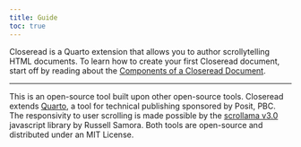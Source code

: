 ```yaml
---
title: Guide
toc: true
---
```


Closeread is a Quarto extension that allows you to author scrollytelling HTML documents. To learn how to create your first Closeread document, start off by reading about the [Components of a Closeread Document](components.qmd).

* * *

This is an open-source tool built upon other open-source tools. Closeread extends [Quarto](https://github.com/quarto-dev/quarto-cli), a tool for technical publishing sponsored by Posit, PBC. The responsivity to user scrolling is made possible by the [scrollama v3.0](https://github.com/russellsamora/scrollama) javascript library by Russell Samora. Both tools are open-source and distributed under an MIT License.
